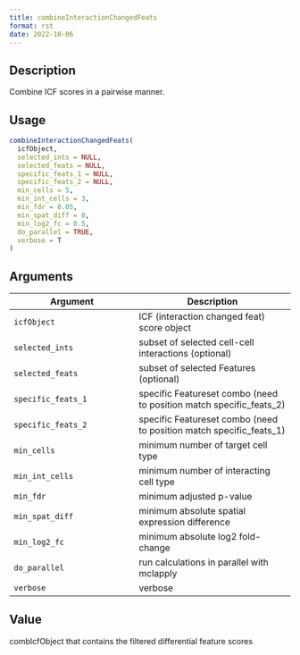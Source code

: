 ```yaml
--- 
title: combineInteractionChangedFeats 
format: rst 
date: 2022-10-06 
--- 
```


## Description

Combine ICF scores in a pairwise manner.


## Usage

```r
combineInteractionChangedFeats(
  icfObject,
  selected_ints = NULL,
  selected_feats = NULL,
  specific_feats_1 = NULL,
  specific_feats_2 = NULL,
  min_cells = 5,
  min_int_cells = 3,
  min_fdr = 0.05,
  min_spat_diff = 0,
  min_log2_fc = 0.5,
  do_parallel = TRUE,
  verbose = T
)
```


## Arguments

Argument      |Description
------------- |----------------
`icfObject`     |     ICF (interaction changed feat) score object
`selected_ints`     |     subset of selected cell-cell interactions (optional)
`selected_feats`     |     subset of selected Features (optional)
`specific_feats_1`     |     specific Featureset combo (need to position match specific_feats_2)
`specific_feats_2`     |     specific Featureset combo (need to position match specific_feats_1)
`min_cells`     |     minimum number of target cell type
`min_int_cells`     |     minimum number of interacting cell type
`min_fdr`     |     minimum adjusted p-value
`min_spat_diff`     |     minimum absolute spatial expression difference
`min_log2_fc`     |     minimum absolute log2 fold-change
`do_parallel`     |     run calculations in parallel with mclapply
`verbose`     |     verbose


## Value

combIcfObject that contains the filtered differential feature scores



